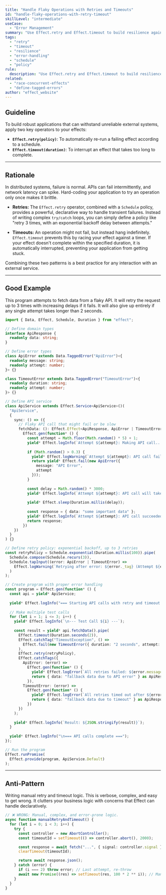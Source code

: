 ```yaml
---
title: "Handle Flaky Operations with Retries and Timeouts"
id: "handle-flaky-operations-with-retry-timeout"
skillLevel: "intermediate"
useCase:
  - "Error Management"
summary: "Use Effect.retry and Effect.timeout to build resilience against slow or intermittently failing operations, such as network requests."
tags:
  - "retry"
  - "timeout"
  - "resilience"
  - "error-handling"
  - "schedule"
  - "policy"
rule:
  description: "Use Effect.retry and Effect.timeout to build resilience against slow or intermittently failing effects."
related:
  - "race-concurrent-effects"
  - "define-tagged-errors"
author: "effect_website"
---
```


## Guideline

To build robust applications that can withstand unreliable external systems, apply two key operators to your effects:
-   **`Effect.retry(policy)`**: To automatically re-run a failing effect according to a schedule.
-   **`Effect.timeout(duration)`**: To interrupt an effect that takes too long to complete.

---

## Rationale

In distributed systems, failure is normal. APIs can fail intermittently, and network latency can spike. Hard-coding your application to try an operation only once makes it brittle.

-   **Retries:** The `Effect.retry` operator, combined with a `Schedule` policy, provides a powerful, declarative way to handle transient failures. Instead of writing complex `try/catch` loops, you can simply define a policy like "retry 3 times, with an exponential backoff delay between attempts."

-   **Timeouts:** An operation might not fail, but instead hang indefinitely. `Effect.timeout` prevents this by racing your effect against a timer. If your effect doesn't complete within the specified duration, it is automatically interrupted, preventing your application from getting stuck.

Combining these two patterns is a best practice for any interaction with an external service.

---

## Good Example

This program attempts to fetch data from a flaky API. It will retry the request up to 3 times with increasing delays if it fails. It will also give up entirely if any single attempt takes longer than 2 seconds.

```typescript
import { Data, Effect, Schedule, Duration } from "effect";

// Define domain types
interface ApiResponse {
  readonly data: string;
}

// Define error types
class ApiError extends Data.TaggedError("ApiError")<{
  readonly message: string;
  readonly attempt: number;
}> {}

class TimeoutError extends Data.TaggedError("TimeoutError")<{
  readonly duration: string;
  readonly attempt: number;
}> {}

// Define API service
class ApiService extends Effect.Service<ApiService>()(
  "ApiService",
  {
    sync: () => ({
      // Flaky API call that might fail or be slow
      fetchData: (): Effect.Effect<ApiResponse, ApiError | TimeoutError> =>
        Effect.gen(function* () {
          const attempt = Math.floor(Math.random() * 5) + 1;
          yield* Effect.logInfo(`Attempt ${attempt}: Making API call...`);
          
          if (Math.random() > 0.3) {
            yield* Effect.logWarning(`Attempt ${attempt}: API call failed`);
            return yield* Effect.fail(new ApiError({ 
              message: "API Error", 
              attempt 
            }));
          }
          
          const delay = Math.random() * 3000;
          yield* Effect.logInfo(`Attempt ${attempt}: API call will take ${delay.toFixed(0)}ms`);
          
          yield* Effect.sleep(Duration.millis(delay));
          
          const response = { data: "some important data" };
          yield* Effect.logInfo(`Attempt ${attempt}: API call succeeded with data: ${JSON.stringify(response)}`);
          return response;
        })
    })
  }
) {}

// Define retry policy: exponential backoff, up to 3 retries
const retryPolicy = Schedule.exponential(Duration.millis(100)).pipe(
  Schedule.compose(Schedule.recurs(3)),
  Schedule.tapInput((error: ApiError | TimeoutError) =>
    Effect.logWarning(`Retrying after error: ${error._tag} (Attempt ${error.attempt})`)
  )
);

// Create program with proper error handling
const program = Effect.gen(function* () {
  const api = yield* ApiService;
  
  yield* Effect.logInfo("=== Starting API calls with retry and timeout ===");
  
  // Make multiple test calls
  for (let i = 1; i <= 3; i++) {
    yield* Effect.logInfo(`\n--- Test Call ${i} ---`);
    
    const result = yield* api.fetchData().pipe(
      Effect.timeout(Duration.seconds(2)),
      Effect.catchTag("TimeoutException", () => 
        Effect.fail(new TimeoutError({ duration: "2 seconds", attempt: i }))
      ),
      Effect.retry(retryPolicy),
      Effect.catchTags({
        ApiError: (error) =>
          Effect.gen(function* () {
            yield* Effect.logError(`All retries failed: ${error.message} (Last attempt: ${error.attempt})`);
            return { data: "fallback data due to API error" } as ApiResponse;
          }),
        TimeoutError: (error) =>
          Effect.gen(function* () {
            yield* Effect.logError(`All retries timed out after ${error.duration} (Last attempt: ${error.attempt})`);
            return { data: "fallback data due to timeout" } as ApiResponse;
          })
      })
    );
    
    yield* Effect.logInfo(`Result: ${JSON.stringify(result)}`);
  }
  
  yield* Effect.logInfo("\n=== API calls complete ===");
});

// Run the program
Effect.runPromise(
  Effect.provide(program, ApiService.Default)
);
```

---

## Anti-Pattern

Writing manual retry and timeout logic. This is verbose, complex, and easy to get wrong. It clutters your business logic with concerns that Effect can handle declaratively.

```typescript
// ❌ WRONG: Manual, complex, and error-prone logic.
async function manualRetryAndTimeout() {
  for (let i = 0; i < 3; i++) {
    try {
      const controller = new AbortController();
      const timeoutId = setTimeout(() => controller.abort(), 2000);

      const response = await fetch("...", { signal: controller.signal });
      clearTimeout(timeoutId);

      return await response.json();
    } catch (error) {
      if (i === 2) throw error; // Last attempt, re-throw
      await new Promise((res) => setTimeout(res, 100 * 2 ** i)); // Manual backoff
    }
  }
}
```